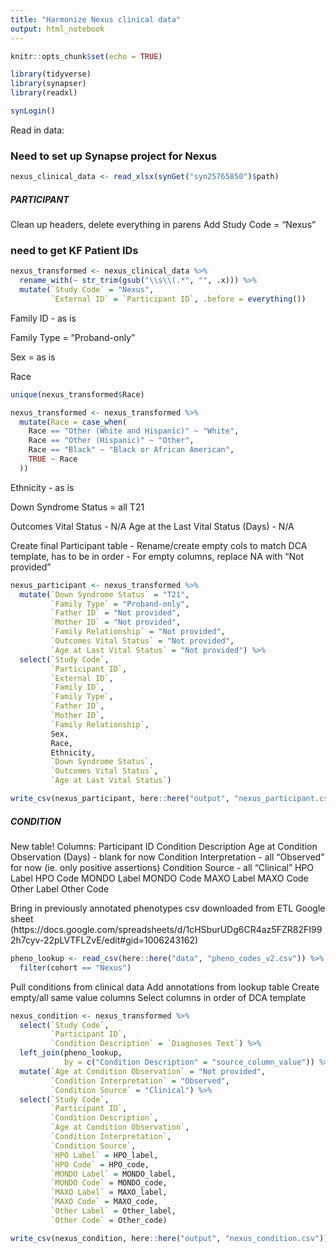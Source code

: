 ```yaml
---
title: "Harmonize Nexus clinical data"
output: html_notebook
---
```


```r
knitr::opts_chunk$set(echo = TRUE)

library(tidyverse)
library(synapser)
library(readxl)

synLogin()
```

Read in data:

### Need to set up Synapse project for Nexus

```r
nexus_clinical_data <- read_xlsx(synGet("syn25765850")$path)
```

##### PARTICIPANT

Clean up headers, delete everything in parens
Add Study Code = "Nexus"

### need to get KF Patient IDs

```r
nexus_transformed <- nexus_clinical_data %>% 
  rename_with(~ str_trim(gsub("\\s\\(.*", "", .x))) %>% 
  mutate(`Study Code` = "Nexus",
         `External ID` = `Participant ID`, .before = everything())
```

Family ID - as is

Family Type = "Proband-only"

Sex = as is

Race
```r
unique(nexus_transformed$Race)

nexus_transformed <- nexus_transformed %>%
  mutate(Race = case_when(
    Race == "Other (White and Hispanic)" ~ "White",
    Race == "Other (Hispanic)" ~ "Other",
    Race == "Black" ~ "Black or African American",
    TRUE ~ Race
  ))

```

Ethnicity - as is

Down Syndrome Status = all T21

Outcomes Vital Status - N/A 
Age at the Last Vital Status (Days) - N/A

Create final Participant table - Rename/create empty cols to match DCA template, has to be in order - For empty columns, replace NA with "Not provided"

```r
nexus_participant <- nexus_transformed %>% 
  mutate(`Down Syndrome Status` = "T21",
         `Family Type` = "Proband-only",
         `Father ID` = "Not provided",
         `Mother ID` = "Not provided",
         `Family Relationship` = "Not provided",
         `Outcomes Vital Status` = "Not provided",
         `Age at Last Vital Status` = "Not provided") %>% 
  select(`Study Code`,
         `Participant ID`,
         `External ID`,
         `Family ID`,
         `Family Type`,
         `Father ID`,
         `Mother ID`,
         `Family Relationship`,
         Sex,
         Race,
         Ethnicity,
         `Down Syndrome Status`,
         `Outcomes Vital Status`,
         `Age at Last Vital Status`)

```

```r
write_csv(nexus_participant, here::here("output", "nexus_participant.csv"))
```


##### CONDITION

New table! Columns: 
Participant ID 
Condition Description 
Age at Condition Observation (Days) - blank for now 
Condition Interpretation - all "Observed" for now (ie. only positive assertions) 
Condition Source - all "Clinical" 
HPO Label 
HPO Code 
MONDO Label 
MONDO Code 
MAXO Label 
MAXO Code 
Other Label 
Other Code


Bring in previously annotated phenotypes csv downloaded from ETL Google sheet (https://docs.google.com/spreadsheets/d/1cHSburUDg6CR4az5FZR82FI992h7cyv-22pLVTFLZvE/edit#gid=1006243162)

```r
pheno_lookup <- read_csv(here::here("data", "pheno_codes_v2.csv")) %>% 
  filter(cohort == "Nexus")
```


Pull conditions from clinical data
Add annotations from lookup table
Create empty/all same value columns
Select columns in order of DCA template
```r

nexus_condition <- nexus_transformed %>% 
  select(`Study Code`,
         `Participant ID`,
         `Condition Description` = `Diagnoses Text`) %>% 
  left_join(pheno_lookup, 
            by = c("Condition Description" = "source_column_value")) %>% 
  mutate(`Age at Condition Observation` = "Not provided",
         `Condition Interpretation` = "Observed",
         `Condition Source` = "Clinical") %>% 
  select(`Study Code`,
         `Participant ID`,
         `Condition Description`,
         `Age at Condition Observation`,
         `Condition Interpretation`,
         `Condition Source`,
         `HPO Label` = HPO_label,
         `HPO Code` = HPO_code,
         `MONDO Label` = MONDO_label,
         `MONDO Code` = MONDO_code,
         `MAXO Label` = MAXO_label,
         `MAXO Code` = MAXO_code,
         `Other Label` = Other_label,
         `Other Code` = Other_code)
```

```r
write_csv(nexus_condition, here::here("output", "nexus_condition.csv"))
```
